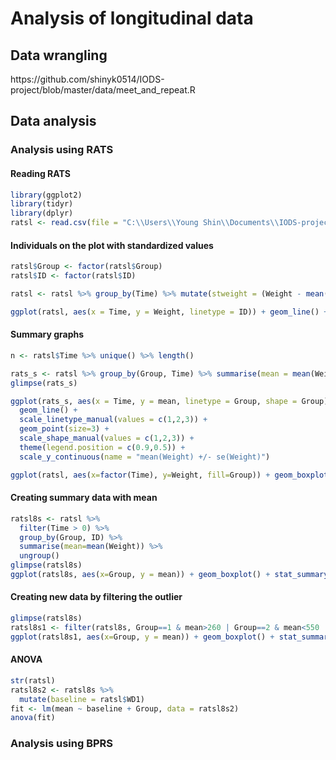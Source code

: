 # Analysis of longitudinal data #

## Data wrangling ##

https://github.com/shinyk0514/IODS-project/blob/master/data/meet_and_repeat.R


## Data analysis ##

### Analysis using RATS ###


#### Reading RATS ####
```r
library(ggplot2)
library(tidyr)
library(dplyr)
ratsl <- read.csv(file = "C:\\Users\\Young Shin\\Documents\\IODS-project\\data\\ratslong.csv", row.names = 1)
```



#### Individuals on the plot with standardized values ####
```r
ratsl$Group <- factor(ratsl$Group)
ratsl$ID <- factor(ratsl$ID)

ratsl <- ratsl %>% group_by(Time) %>% mutate(stweight = (Weight - mean(Weight)) / sd(Weight)) %>% ungroup()

ggplot(ratsl, aes(x = Time, y = Weight, linetype = ID)) + geom_line() + facet_grid(. ~ Group, labeller = label_both) + scale_linetype_manual(values = rep(1:6, times=4)) + theme(legend.position = "none") +   scale_y_continuous(limits = c(min(ratsl$Weight), max(ratsl$Weight)))
```


#### Summary graphs ####
```r
n <- ratsl$Time %>% unique() %>% length()

rats_s <- ratsl %>% group_by(Group, Time) %>% summarise(mean = mean(Weight), se = ( sd(Weight) / sqrt(n) )) %>% ungroup()
glimpse(rats_s)

ggplot(rats_s, aes(x = Time, y = mean, linetype = Group, shape = Group)) +
  geom_line() +
  scale_linetype_manual(values = c(1,2,3)) +
  geom_point(size=3) +
  scale_shape_manual(values = c(1,2,3)) +
  theme(legend.position = c(0.9,0.5)) +
  scale_y_continuous(name = "mean(Weight) +/- se(Weight)")

ggplot(ratsl, aes(x=factor(Time), y=Weight, fill=Group)) + geom_boxplot()
```


#### Creating summary data with mean ####
```r
ratsl8s <- ratsl %>%
  filter(Time > 0) %>%
  group_by(Group, ID) %>%
  summarise(mean=mean(Weight)) %>%
  ungroup()
glimpse(ratsl8s)
ggplot(ratsl8s, aes(x=Group, y = mean)) + geom_boxplot() + stat_summary(fun.y = "mean", geom = "point", shape=23, size=4, fill = "white") + scale_y_continuous(name = "mean(rats) +/- se(rats)")
```


#### Creating new data by filtering the outlier ####
```r
glimpse(ratsl8s)
ratsl8s1 <- filter(ratsl8s, Group==1 & mean>260 | Group==2 & mean<550 | Group==3 & mean>500)
ggplot(ratsl8s1, aes(x=Group, y = mean)) + geom_boxplot() + stat_summary(fun.y = "mean", geom = "point", shape=23, size=4, fill = "white")
```


#### ANOVA ####
```r
str(ratsl)
ratsl8s2 <- ratsl8s %>%
  mutate(baseline = ratsl$WD1)
fit <- lm(mean ~ baseline + Group, data = ratsl8s2)
anova(fit)

```


### Analysis using BPRS ###


